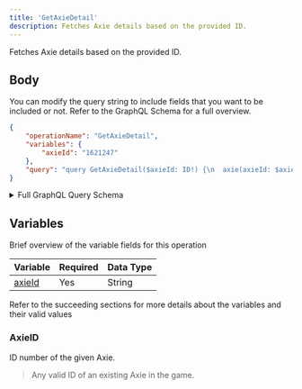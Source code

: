 ```yaml
---
title: 'GetAxieDetail'
description: Fetches Axie details based on the provided ID.
---
```


Fetches Axie details based on the provided ID.

## Body
You can modify the query string to include fields that you want to be included or not. Refer to the GraphQL Schema for a full overview.
```json
{
    "operationName": "GetAxieDetail",
    "variables": {
        "axieId": "1621247"
    },
    "query": "query GetAxieDetail($axieId: ID!) {\n  axie(axieId: $axieId) {\n    ...AxieDetail\n    __typename\n  }\n}\n\nfragment AxieDetail on Axie {\n  id\n  image\n  class\n  chain\n  name\n  genes\n  owner\n  birthDate\n  bodyShape\n  class\n  sireId\n  sireClass\n  matronId\n  matronClass\n  stage\n  title\n  breedCount\n  level\n  figure {\n    atlas\n    model\n    image\n    __typename\n  }\n  parts {\n    ...AxiePart\n    __typename\n  }\n  stats {\n    ...AxieStats\n    __typename\n  }\n  auction {\n    ...AxieAuction\n    __typename\n  }\n  ownerProfile {\n    name\n    __typename\n  }\n  battleInfo {\n    ...AxieBattleInfo\n    __typename\n  }\n  children {\n    id\n    name\n    class\n    image\n    title\n    stage\n    __typename\n  }\n  __typename\n}\n\nfragment AxieBattleInfo on AxieBattleInfo {\n  banned\n  banUntil\n  level\n  __typename\n}\n\nfragment AxiePart on AxiePart {\n  id\n  name\n  class\n  type\n  specialGenes\n  stage\n  abilities {\n    ...AxieCardAbility\n    __typename\n  }\n  __typename\n}\n\nfragment AxieCardAbility on AxieCardAbility {\n  id\n  name\n  attack\n  defense\n  energy\n  description\n  backgroundUrl\n  effectIconUrl\n  __typename\n}\n\nfragment AxieStats on AxieStats {\n  hp\n  speed\n  skill\n  morale\n  __typename\n}\n\nfragment AxieAuction on Auction {\n  startingPrice\n  endingPrice\n  startingTimestamp\n  endingTimestamp\n  duration\n  timeLeft\n  currentPrice\n  currentPriceUSD\n  suggestedPrice\n  seller\n  listingIndex\n  state\n  __typename\n}\n"
}
```
<details>
<summary>Full GraphQL Query Schema</summary>  
<p>
&nbsp;

```graphql
query GetAxieDetail($axieId: ID!) {
  axie(axieId: $axieId) {
    ...AxieDetail
    __typename
  }
}

fragment AxieDetail on Axie {
  id
  image
  class
  chain
  name
  genes
  owner
  birthDate
  bodyShape
  class
  sireId
  sireClass
  matronId
  matronClass
  stage
  title
  breedCount
  level
  figure {
    atlas
    model
    image
    __typename
  }
  parts {
    ...AxiePart
    __typename
  }
  stats {
    ...AxieStats
    __typename
  }
  auction {
    ...AxieAuction
    __typename
  }
  ownerProfile {
    name
    __typename
  }
  battleInfo {
    ...AxieBattleInfo
    __typename
  }
  children {
    id
    name
    class
    image
    title
    stage
    __typename
  }
  __typename
}

fragment AxieBattleInfo on AxieBattleInfo {
  banned
  banUntil
  level
  __typename
}

fragment AxiePart on AxiePart {
  id
  name
  class
  type
  specialGenes
  stage
  abilities {
    ...AxieCardAbility
    __typename
  }
  __typename
}

fragment AxieCardAbility on AxieCardAbility {
  id
  name
  attack
  defense
  energy
  description
  backgroundUrl
  effectIconUrl
  __typename
}

fragment AxieStats on AxieStats {
  hp
  speed
  skill
  morale
  __typename
}

fragment AxieAuction on Auction {
  startingPrice
  endingPrice
  startingTimestamp
  endingTimestamp
  duration
  timeLeft
  currentPrice
  currentPriceUSD
  suggestedPrice
  seller
  listingIndex
  state
  __typename
}
```

</p>
</details>

## Variables
Brief overview of the variable fields for this operation

| Variable          | Required | Data Type |
| ----------------- | -------- | --------- |
| [axieId](#axieId) | Yes      | String    |

Refer to the succeeding sections for more details about the variables and their valid values

### AxieID
ID number of the given Axie.
> Any valid ID of an existing Axie in the game.